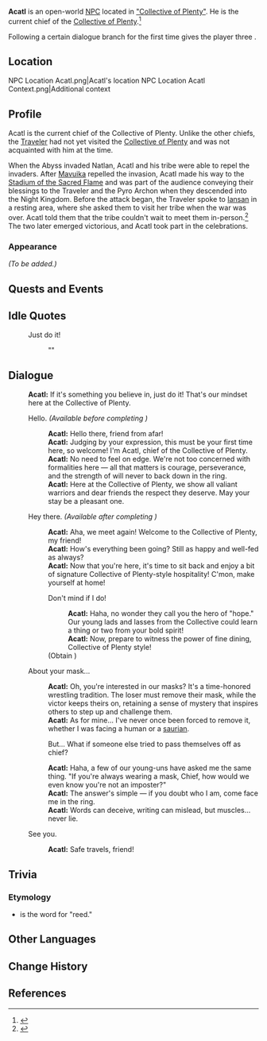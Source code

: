 {{Meta
<!-- Remove this template after adding the missing info -->
|missing_NPC_profile  = yes
<!--
|missing_NPC_idle     = yes
|missing_NPC_dialogue = yes
-->
}}
{{Stub|Verify condition for Acatl's first dialogue option to change (do NOT assume that an entire Quest is the trigger, because two of the other chiefs have only partial quest completion triggers)}}
{{Character Infobox
|type             = Open-World NPC
|image            = NPC Acatl.png
|realname         = <!-- Optional, if different from in-game name -->
|deceased         = <!-- Past (for deceased prior to events of the game) or free response -->
|region           = Natlan<!-- Character's home/main nation -->
|location         = Natlan<!-- Nation where you can find the character in the game -->
|affiliation      = Collective of Plenty
|title            = Chief of the Collective of Plenty

|ancestry         = 
|father           = 
|mother           = 
|spouse           = 
|sibling          = 
|child            = 
|relative         = 

|voiceEN          = [[imdb:nm7468841|Javier Prusky]]<ref>X (Twitter): [https://x.com/JavierPrusky/status/1874945594483163502 EN VA Self Announcement]</ref>
|voiceCN          = 
|voiceJP          = 
|voiceKR          = 
}}
'''Acatl''' is an open-world [[NPC]] located in [["Collective of Plenty"]]. He is the current chief of the [[Collective of Plenty]].<ref>{{Ref/Quest|When All Becomes a Monument}}</ref>

Following a certain dialogue branch for the first time gives the player three {{Item|Harvest's Boon}}.

==Location==
<gallery>
NPC Location Acatl.png|Acatl's location
NPC Location Acatl Context.png|Additional context
</gallery>

==Profile==
<!--Detailed story/lore information goes here.-->
Acatl is the current chief of the Collective of Plenty. Unlike the other chiefs, the [[Traveler]] had not yet visited the [[Collective of Plenty]] and was not acquainted with him at the time.

When the Abyss invaded Natlan, Acatl and his tribe were able to repel the invaders. After [[Mavuika]] repelled the invasion, Acatl made his way to the [[Stadium of the Sacred Flame]] and was part of the audience conveying their blessings to the Traveler and the Pyro Archon when they descended into the Night Kingdom. Before the attack began, the Traveler spoke to [[Iansan]] in a resting area, where she asked them to visit her tribe when the war was over. Acatl told them that the tribe couldn't wait to meet them in-person.<ref>{{Ref/Quest|Journey of Stars and Flames}}</ref> The two later emerged victorious, and Acatl took part in the celebrations.

===Appearance===
<!--Keep appearance section short and concise. Limit to 2 paragraphs with 3-4 sentences each.-->
''(To be added.)''

==Quests and Events==
{{Quests and Events}}

==Idle Quotes==
{{Dialogue Start}}
:{{DIcon|Idle}} Just do it!
::{{A|VO Acatl 01.ogg}} "{{Tx}}"
{{Dialogue End}}

==Dialogue==
{{Dialogue Start}}
:'''Acatl:''' If it's something you believe in, just do it! That's our mindset here at the Collective of Plenty.
:{{DIcon}} Hello. ''(Available before completing {{cx}})''
::'''Acatl:''' Hello there, friend from afar!
::'''Acatl:''' Judging by your expression, this must be your first time here, so welcome! I'm Acatl, chief of the Collective of Plenty.
::'''Acatl:''' No need to feel on edge. We're not too concerned with formalities here &mdash; all that matters is courage, perseverance, and the strength of will never to back down in the ring.
::'''Acatl:''' Here at the Collective of Plenty, we show all valiant warriors and dear friends the respect they deserve. May your stay be a pleasant one.
:{{DIcon}} Hey there. ''(Available after completing {{cx}})''
::'''Acatl:''' Aha, we meet again! Welcome to the Collective of Plenty, my friend!
::'''Acatl:''' How's everything been going? Still as happy and well-fed as always?
::'''Acatl:''' Now that you're here, it's time to sit back and enjoy a bit of signature Collective of Plenty-style hospitality! C'mon, make yourself at home!
::{{DIcon|Reward}} Don't mind if I do!
:::'''Acatl:''' Haha, no wonder they call you the hero of "hope." Our young lads and lasses from the Collective could learn a thing or two from your bold spirit!
:::'''Acatl:''' Now, prepare to witness the power of fine dining, Collective of Plenty style!
::;(Obtain {{Item|Harvest's Boon|x=3}})
:{{DIcon}} About your mask...
::'''Acatl:''' Oh, you're interested in our masks? It's a time-honored wrestling tradition. The loser must remove their mask, while the victor keeps theirs on, retaining a sense of mystery that inspires others to step up and challenge them.
::'''Acatl:''' As for mine... I've never once been forced to remove it, whether I was facing a human or a [[saurian]].
::{{DIcon}} But... What if someone else tried to pass themselves off as chief?
::'''Acatl:''' Haha, a few of our young-uns have asked me the same thing. "If you're always wearing a mask, Chief, how would we even know you're not an imposter?"
::'''Acatl:''' The answer's simple &mdash; if you doubt who I am, come face me in the ring.
::'''Acatl:''' Words can deceive, writing can mislead, but muscles... never lie.
:{{DIcon}} See you.
::'''Acatl:''' Safe travels, friend!
{{Dialogue End}}
<!--
==Event Dialogue==
===Event Name===
{{Dialogue Start}}
:'''Acatl:'''
{{Dialogue End}}
-->
==Trivia==
===Etymology===
* {{wt|acatl|Acatl}} is the {{w|Nahuatl}} word for "reed."

==Other Languages==
{{Other Languages|default_hidden=1
|en       = Acatl
|zhs      = 阿卡特
|zhs_rm   = Ākǎtè
|zht      = 阿卡特
|zht_rm   = Ākǎtè
|ja       = アカトル
|ja_rm    = Akatoru
|ko       = 아카틀
|es       = Acatl
|fr       = Acatl
|ru       = Акатль
|th       = Acatl
|vi       = Acatl
|de       = Acatl
|id       = Acatl
|pt       = Acatl
|tr       = Acatl
|it       = Acatl
}}

==Change History==
{{Change History|5.3}}

==References==
{{Reflist}}